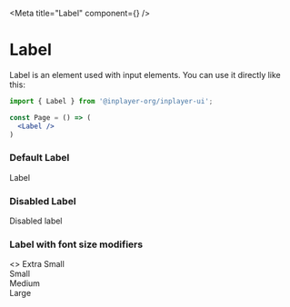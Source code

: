 
<Meta title="Label" component={<Label/>} />

# Label

Label is an element used with input elements. You can use it directly like this:
```jsx
import { Label } from '@inplayer-org/inplayer-ui';

const Page = () => (
  <Label />
)
```

### Default Label
<Preview withSource="open">
  <Story name="default">
    <div>
        <Label>Label</Label>
    </div>
  </Story>
</Preview>

### Disabled Label
<Preview withSource="open">
  <Story name="disabled">
    <div>
        <Label disabled>Disabled label</Label>
    </div>
  </Story>
</Preview>

### Label with font size modifiers
<Preview withSource="open">
  <Story name="modifiers">
    <>
        <Label modifiers={['fontSizeExtraSmall']}>Extra Small</Label>
        <br />
        <Label modifiers={['fontSizeSmall']}>Small</Label>
        <br />
        <Label modifiers={['fontSizeMedium']}>Medium</Label>
        <br />
        <Label modifiers={['fontSizeLarge']}>Large</Label>
    </>
  </Story>
</Preview>

